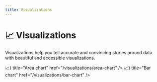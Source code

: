 ```yaml
---
title: Visualizations
---
```



# 📈 Visualizations

Visualizations help you tell accurate and convincing stories around data with beautiful and accessible visualizations.

<Cards className="mt-8">
  <Card icon={<span>📈</span>} title="Area chart" href="/visualizations/area-chart" />
  <Card icon={<span>📈</span>} title="Bar chart" href="/visualizations/bar-chart" />
</Cards>
